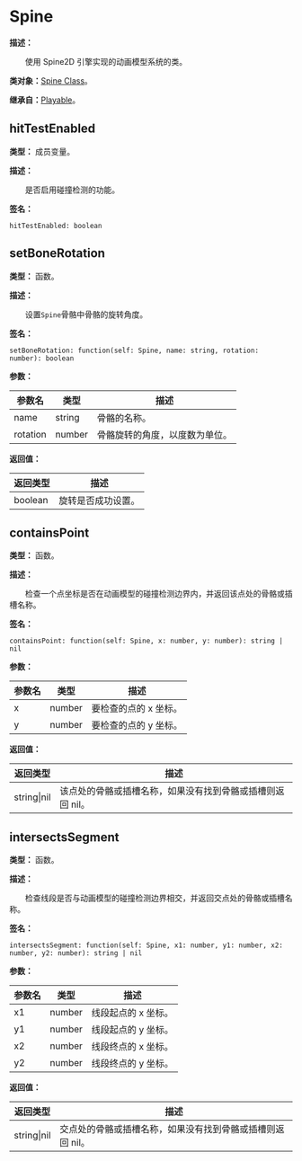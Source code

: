 # Spine

**描述：**

&emsp;&emsp;使用 Spine2D 引擎实现的动画模型系统的类。

**类对象：**[Spine Class](/docs/api/Class%20Object/Spine)。

**继承自：**[Playable](/docs/api/Class/Playable)。

## hitTestEnabled

**类型：** 成员变量。

**描述：**

&emsp;&emsp;是否启用碰撞检测的功能。

**签名：**
```tl
hitTestEnabled: boolean
```

## setBoneRotation

**类型：** 函数。

**描述：**

&emsp;&emsp;设置`Spine`骨骼中骨骼的旋转角度。

**签名：**
```tl
setBoneRotation: function(self: Spine, name: string, rotation: number): boolean
```

**参数：**

| 参数名 | 类型 | 描述 |
| --- | --- | --- |
| name | string | 骨骼的名称。 |
| rotation | number | 骨骼旋转的角度，以度数为单位。 |

**返回值：**

| 返回类型 | 描述 |
| --- | --- |
| boolean | 旋转是否成功设置。 |

## containsPoint

**类型：** 函数。

**描述：**

&emsp;&emsp;检查一个点坐标是否在动画模型的碰撞检测边界内，并返回该点处的骨骼或插槽名称。

**签名：**
```tl
containsPoint: function(self: Spine, x: number, y: number): string | nil
```

**参数：**

| 参数名 | 类型 | 描述 |
| --- | --- | --- |
| x | number | 要检查的点的 x 坐标。 |
| y | number | 要检查的点的 y 坐标。 |

**返回值：**

| 返回类型 | 描述 |
| --- | --- |
| string\|nil | 该点处的骨骼或插槽名称，如果没有找到骨骼或插槽则返回 nil。 |

## intersectsSegment

**类型：** 函数。

**描述：**

&emsp;&emsp;检查线段是否与动画模型的碰撞检测边界相交，并返回交点处的骨骼或插槽名称。

**签名：**
```tl
intersectsSegment: function(self: Spine, x1: number, y1: number, x2: number, y2: number): string | nil
```

**参数：**

| 参数名 | 类型 | 描述 |
| --- | --- | --- |
| x1 | number | 线段起点的 x 坐标。 |
| y1 | number | 线段起点的 y 坐标。 |
| x2 | number | 线段终点的 x 坐标。 |
| y2 | number | 线段终点的 y 坐标。 |

**返回值：**

| 返回类型 | 描述 |
| --- | --- |
| string\|nil | 交点处的骨骼或插槽名称，如果没有找到骨骼或插槽则返回 nil。 |